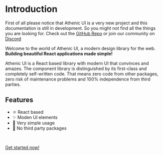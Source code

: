 # Introduction

First of all please notice that Athenic UI is a very new project and this documentation is still in development.
So you might not find all the things you are looking for. Check out the [GitHub Repo](https://github.com/AthenicAustria/athenic-ui) or join our community on [Discord]()

Welcome to the world of Athenic UI, a modern design library for the web. <br/>
**Building beautiful React applications made simple!**

Athenic UI is a React based library with modern UI that convinces and amazes.
The component library is distinguished by its first-class and completely self-written code.
That means zero code from other packages, zero risk of maintenance problems and 100% independence from third parties.

## Features

- ⚛️ React based
- ✨ Moden UI elements
- 🤡 Very simple usage
- 🚫 No third party packages

<br />

[Get started now!](/getting-started)

